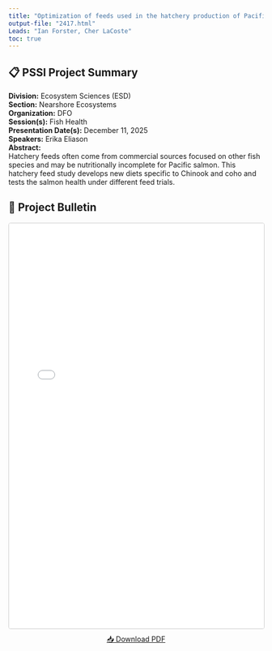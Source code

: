 ```yaml
---
title: "Optimization of feeds used in the hatchery production of Pacific Salmon."
output-file: "2417.html"
Leads: "Ian Forster, Cher LaCoste"
toc: true
---
```


## 📋 PSSI Project Summary

**Division:** Ecosystem Sciences (ESD)  
**Section:** Nearshore Ecosystems  
**Organization:** DFO  
**Session(s):** Fish Health  
**Presentation Date(s):** December 11, 2025  
**Speakers:** Erika Eliason  
**Abstract:**  
Hatchery feeds often come from commercial sources focused on other fish species and may be nutritionally incomplete for Pacific salmon. This hatchery feed study develops new diets specific to Chinook and coho and tests the salmon health under different feed trials.   

## 📄 Project Bulletin

<iframe src="../../data/PSSI_bulletin/2417.pdf" width="100%" height="800px" style="border: 1px solid #ccc; border-radius: 4px;"></iframe>

<p style="text-align: center; margin-top: 10px;">
[📥 Download PDF](../../data/PSSI_bulletin/2417.pdf){.btn .btn-primary target="_blank"}
</p>

